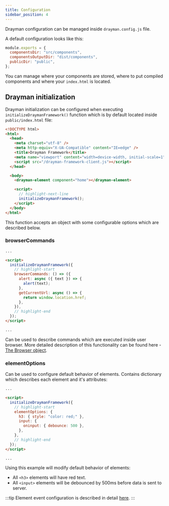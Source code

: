 ```yaml
---
title: Configuration
sidebar_position: 4
---
```


Drayman configuration can be managed inside `drayman.config.js` file.

A default configuration looks like this:

```js title="drayman.config.js"
module.exports = {
  componentsDir: "src/components",
  componentsOutputDir: "dist/components",
  publicDir: "public",
};
```

You can manage where your components are stored, where to put compiled components and where your `index.html` is located.

## Drayman initialization

Drayman initialization can be configured when executing `initializeDraymanFramework()` function which is by default located inside `public/index.html` file:

```html title="public/index.html"
<!DOCTYPE html>
<html>
  <head>
    <meta charset="utf-8" />
    <meta http-equiv="X-UA-Compatible" content="IE=edge" />
    <title>Drayman Framework</title>
    <meta name="viewport" content="width=device-width, initial-scale=1" />
    <script src="/drayman-framework-client.js"></script>
  </head>

  <body>
    <drayman-element component="home"></drayman-element>

    <script>
      // highlight-next-line
      initializeDraymanFramework();
    </script>
  </body>
</html>
```

This function accepts an object with some configurable options which are described below.

### browserCommands

```html title="public/index.html"
...

<script>
  initializeDraymanFramework({
    // highlight-start
    browserCommands: () => ({
      alert: async ({ text }) => {
        alert(text);
      },
      getCurrentUrl: async () => {
        return window.location.href;
      },
    }),
    // highlight-end
  });
</script>

...
```

Can be used to describe commands which are executed inside user browser.
More detailed description of this functionality can be found here - [The Browser
object](../components-in-depth/helpers/the-browser-object).

### elementOptions

Can be used to configure default behavior of elements. Contains dictionary which describes each element and it's attributes:

```html title="public/index.html"
...

<script>
  initializeDraymanFramework({
    // highlight-start
    elementOptions: {
      h3: { style: "color: red;" },
      input: {
        oninput: { debounce: 500 },
      },
    },
    // highlight-end
  });
</script>

...
```

Using this example will modify default behavior of elements:

- All `<h3>` elements will have red text.
- All `<input>` elements will be debounced by 500ms before data is sent to server.

:::tip
Element event configuration is described in detail [here](../components-in-depth/handling-events#configuring-events).
:::
